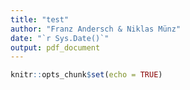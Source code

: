```yaml
---
title: "test"
author: "Franz Andersch & Niklas Münz"
date: "`r Sys.Date()`"
output: pdf_document
---
```


```r
knitr::opts_chunk$set(echo = TRUE)
```


\begin{center}
Bla\newline
Bla\newline
Bla\newline
\end{center}
